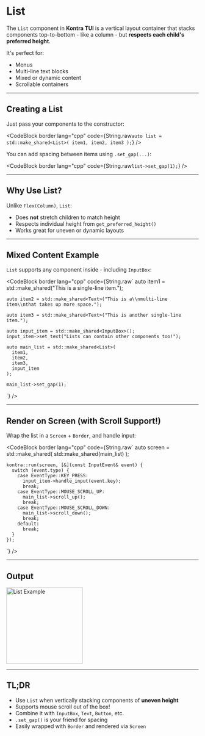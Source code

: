 # List

The `List` component in **Kontra TUI** is a vertical layout container that stacks components top-to-bottom - like a column - but **respects each child's preferred height**.

It's perfect for:

- Menus
- Multi-line text blocks
- Mixed or dynamic content
- Scrollable containers

---

## Creating a List

Just pass your components to the constructor:

<CodeBlock
  border
  lang="cpp"
  code={String.raw`
    auto list = std::make_shared<List>(
        item1,
        item2,
        item3
    );
`}
/>

You can add spacing between items using `.set_gap(...)`:

<CodeBlock
  border
  lang="cpp"
  code={String.raw`
list->set_gap(1);
`}
/>

---

## Why Use List?

Unlike `Flex(Column)`, `List`:

- Does **not** stretch children to match height
- Respects individual height from `get_preferred_height()`
- Works great for uneven or dynamic layouts

---

## Mixed Content Example

`List` supports any component inside - including `InputBox`:

<CodeBlock border 
  lang="cpp" 
  code={String.raw`
    auto item1 = std::make_shared<Text>("This is a single-line item.");

    auto item2 = std::make_shared<Text>("This is a\\nmulti-line item\\nthat takes up more space.");

    auto item3 = std::make_shared<Text>("This is another single-line item.");

    auto input_item = std::make_shared<InputBox>();
    input_item->set_text("Lists can contain other components too!");

    auto main_list = std::make_shared<List>(
      item1,
      item2,
      item3,
      input_item
    );

    main_list->set_gap(1);

`} />

---

## Render on Screen (with Scroll Support!)

Wrap the list in a `Screen` + `Border`, and handle input:

<CodeBlock 
  border 
  lang="cpp" 
  code={String.raw`
    auto screen = std::make_shared<Screen>(
        std::make_shared<Border>(main_list)
    );

    kontra::run(screen, [&](const InputEvent& event) {
      switch (event.type) {
        case EventType::KEY_PRESS:
          input_item->handle_input(event.key);
          break;
        case EventType::MOUSE_SCROLL_UP:
          main_list->scroll_up();
          break;
        case EventType::MOUSE_SCROLL_DOWN:
          main_list->scroll_down();
          break;
        default:
          break;
      }
    });

`} />

---

## Output

<img
  src="/images/list-example.png"
  className="w-full"
  alt="List Example"
  width="200"
/>

---

## TL;DR

- Use `List` when vertically stacking components of **uneven height**
- Supports mouse scroll out of the box!
- Combine it with `InputBox`, `Text`, `Button`, etc.
- `.set_gap()` is your friend for spacing
- Easily wrapped with `Border` and rendered via `Screen`
